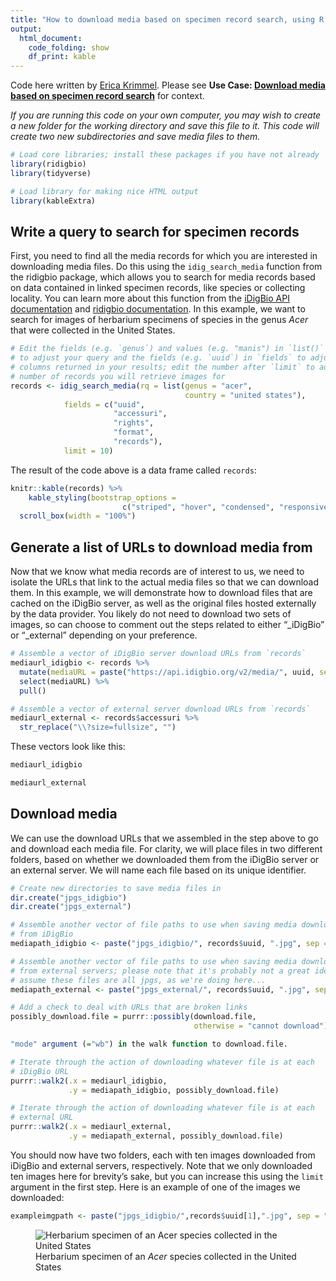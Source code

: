 ```yaml
---
title: "How to download media based on specimen record search, using R and iDigBio"
output:
  html_document:
    code_folding: show
    df_print: kable
---
```


Code here written by [Erica Krimmel](https://orcid.org/0000-0003-3192-0080). Please see **Use Case: [Download media based on specimen record search](https://biodiversity-specimen-data.github.io/specimen-data-use-case/use-case/download-media-from-specimens)** for context.

_If you are running this code on your own computer, you may wish to create a new folder for the working directory and save this file to it. This code will create two new subdirectories and save media files to them._

```r
# Load core libraries; install these packages if you have not already
library(ridigbio)
library(tidyverse)

# Load library for making nice HTML output
library(kableExtra)
```

## Write a query to search for specimen records

First, you need to find all the media records for which you are interested in downloading media files. Do this using the `idig_search_media` function from the ridigbio package, which allows you to search for media records based on data contained in linked specimen records, like species or collecting locality. You can learn more about this function from the [iDigBio API documentation](https://github.com/iDigBio/idigbio-search-api/wiki) and [ridigbio documentation](https://cran.r-project.org/web/packages/ridigbio/ridigbio.pdf). In this example, we want to search for images of herbarium specimens of species in the genus _Acer_ that were collected in the United States.

```r
# Edit the fields (e.g. `genus`) and values (e.g. "manis") in `list()` 
# to adjust your query and the fields (e.g. `uuid`) in `fields` to adjust the
# columns returned in your results; edit the number after `limit` to adjust the
# number of records you will retrieve images for
records <- idig_search_media(rq = list(genus = "acer",
                                       country = "united states"), 
            fields = c("uuid",
                       "accessuri",
                       "rights",
                       "format",
                       "records"),
            limit = 10)
```

The result of the code above is a data frame called `records`:

```r
knitr::kable(records) %>% 
    kable_styling(bootstrap_options = 
                         c("striped", "hover", "condensed", "responsive")) %>% 
  scroll_box(width = "100%")
```

## Generate a list of URLs to download media from

Now that we know what media records are of interest to us, we need to isolate the URLs that link to the actual media files so that we can download them. In this example, we will demonstrate how to download files that are cached on the iDigBio server, as well as the original files hosted externally by the data provider. You likely do not need to download two sets of images, so can choose to comment out the steps related to either "_iDigBio" or "_external" depending on your preference.

``` r
# Assemble a vector of iDigBio server download URLs from `records`
mediaurl_idigbio <- records %>% 
  mutate(mediaURL = paste("https://api.idigbio.org/v2/media/", uuid, sep = "")) %>% 
  select(mediaURL) %>% 
  pull()

# Assemble a vector of external server download URLs from `records`
mediaurl_external <- records$accessuri %>% 
  str_replace("\\?size=fullsize", "")
```

These vectors look like this:

```r
mediaurl_idigbio
```

```r
mediaurl_external
```

## Download media

We can use the download URLs that we assembled in the step above to go and download each media file. For clarity, we will place files in two different folders, based on whether we downloaded them from the iDigBio server or an external server. We will name each file based on its unique identifier.

``` r
# Create new directories to save media files in
dir.create("jpgs_idigbio")
dir.create("jpgs_external")

# Assemble another vector of file paths to use when saving media downloaded 
# from iDigBio
mediapath_idigbio <- paste("jpgs_idigbio/", records$uuid, ".jpg", sep = "")

# Assemble another vector of file paths to use when saving media downloaded
# from external servers; please note that it's probably not a great idea to
# assume these files are all jpgs, as we're doing here...
mediapath_external <- paste("jpgs_external/", records$uuid, ".jpg", sep = "")

# Add a check to deal with URLs that are broken links
possibly_download.file = purrr::possibly(download.file, 
                                         otherwise = "cannot download")

"mode" argument (="wb") in the walk function to download.file. 

# Iterate through the action of downloading whatever file is at each
# iDigBio URL
purrr::walk2(.x = mediaurl_idigbio,
             .y = mediapath_idigbio, possibly_download.file)

# Iterate through the action of downloading whatever file is at each
# external URL
purrr::walk2(.x = mediaurl_external,
             .y = mediapath_external, possibly_download.file)
```

You should now have two folders, each with ten images downloaded from iDigBio and external servers, respectively. Note that we only downloaded ten images here for brevity's sake, but you can increase this using the `limit` argument in the first step. Here is an example of one of the images we downloaded:

```r
exampleimgpath <- paste("jpgs_idigbio/",records$uuid[1],".jpg", sep = "")
```

![Herbarium specimen of an _Acer_ species collected in the United States](`r as.character(exampleimgpath)`)
